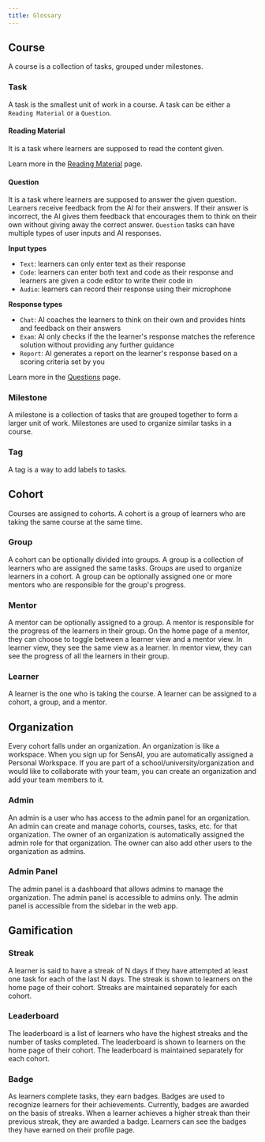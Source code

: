 ```yaml
---
title: Glossary
---
```


## Course

A course is a collection of tasks, grouped under milestones.

### Task

A task is the smallest unit of work in a course. A task can be either a `Reading Material` or a `Question`.

#### Reading Material

It is a task where learners are supposed to read the content given.

Learn more in the [Reading Material](/teachers/tasks#reading-material) page.

#### Question

It is a task where learners are supposed to answer the given question. Learners receive feedback from the AI for their answers. If their answer is incorrect, the AI gives them feedback that encourages them to think on their own without giving away the correct answer. `Question` tasks can have multiple types of user inputs and AI responses.

**Input types**

- `Text`: learners can only enter text as their response
- `Code`: learners can enter both text and code as their response and learners are given a code editor to write their code in
- `Audio`: learners can record their response using their microphone

**Response types**

- `Chat`: AI coaches the learners to think on their own and provides hints and feedback on their answers
- `Exam`: AI only checks if the the learner's response matches the reference solution without providing any further guidance
- `Report`: AI generates a report on the learner's response based on a scoring criteria set by you

Learn more in the [Questions](/teachers/tasks#question) page.

### Milestone

A milestone is a collection of tasks that are grouped together to form a larger unit of work. Milestones are used to organize similar tasks in a course.

### Tag

A tag is a way to add labels to tasks.

## Cohort

Courses are assigned to cohorts. A cohort is a group of learners who are taking the same course at the same time.

### Group

A cohort can be optionally divided into groups. A group is a collection of learners who are assigned the same tasks. Groups are used to organize learners in a cohort. A group can be optionally assigned one or more mentors who are responsible for the group's progress.

### Mentor

A mentor can be optionally assigned to a group. A mentor is responsible for the progress of the learners in their group. On the home page of a mentor, they can choose to toggle between a learner view and a mentor view. In learner view, they see the same view as a learner. In mentor view, they can see the progress of all the learners in their group.

### Learner

A learner is the one who is taking the course. A learner can be assigned to a cohort, a group, and a mentor.

## Organization

Every cohort falls under an organization. An organization is like a workspace. When you sign up for SensAI, you are automatically assigned a Personal Workspace. If you are part of a school/university/organization and would like to collaborate with your team, you can create an organization and add your team members to it.

### Admin

An admin is a user who has access to the admin panel for an organization. An admin can create and manage cohorts, courses, tasks, etc. for that organization.
The owner of an organization is automatically assigned the admin role for that organization. The owner can also add other users to the organization as admins.

### Admin Panel

The admin panel is a dashboard that allows admins to manage the organization. The admin panel is accessible to admins only. The admin panel is accessible from the sidebar in the web app.

## Gamification

### Streak

A learner is said to have a streak of N days if they have attempted at least one task for each of the last N days. The streak is shown to learners on the home page of their cohort. Streaks are maintained separately for each cohort.

### Leaderboard

The leaderboard is a list of learners who have the highest streaks and the number of tasks completed. The leaderboard is shown to learners on the home page of their cohort. The leaderboard is maintained separately for each cohort.

### Badge

As learners complete tasks, they earn badges. Badges are used to recognize learners for their achievements. Currently, badges are awarded on the basis of streaks. When a learner achieves a higher streak than their previous streak, they are awarded a badge. Learners can see the badges they have earned on their profile page.



